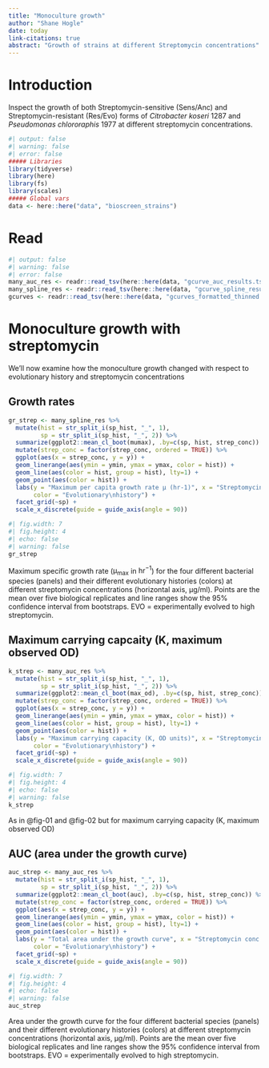 ```yaml
---
title: "Monoculture growth"
author: "Shane Hogle"
date: today
link-citations: true
abstract: "Growth of strains at different Streptomycin concentrations"
---
```


# Introduction

Inspect the growth of both Streptomycin-sensitive (Sens/Anc) and Streptomycin-resistant (Res/Evo) forms of *Citrobacter koseri* 1287 and *Pseudomonas chlororaphis* 1977 at different streptomycin concentrations. 

```r
#| output: false
#| warning: false
#| error: false
##### Libraries
library(tidyverse)
library(here)
library(fs)
library(scales)
##### Global vars
data <- here::here("data", "bioscreen_strains")
```

# Read

```r
#| output: false
#| warning: false
#| error: false
many_auc_res <- readr::read_tsv(here::here(data, "gcurve_auc_results.tsv"))
many_spline_res <- readr::read_tsv(here::here(data, "gcurve_spline_results.tsv"))
gcurves <- readr::read_tsv(here::here(data, "gcurves_formatted_thinned.tsv"))
```

# Monoculture growth with streptomycin

We'll now examine how the monoculture growth changed with respect to evolutionary history and streptomycin concentrations

## Growth rates

```r
gr_strep <- many_spline_res %>% 
  mutate(hist = str_split_i(sp_hist, "_", 1),
         sp = str_split_i(sp_hist, "_", 2)) %>% 
  summarize(ggplot2::mean_cl_boot(mumax), .by=c(sp, hist, strep_conc)) %>% 
  mutate(strep_conc = factor(strep_conc, ordered = TRUE)) %>% 
  ggplot(aes(x = strep_conc, y = y)) +
  geom_linerange(aes(ymin = ymin, ymax = ymax, color = hist)) +
  geom_line(aes(color = hist, group = hist), lty=1) +
  geom_point(aes(color = hist)) +
  labs(y = "Maximum per capita growth rate μ (hr-1)", x = "Streptomycin conc. (μg/ml)", 
       color = "Evolutionary\nhistory") +
  facet_grid(~sp) +
  scale_x_discrete(guide = guide_axis(angle = 90))
```


::: {#fig-01}
```r
#| fig.width: 7
#| fig.height: 4
#| echo: false
#| warning: false
gr_strep
```
Maximum specific growth rate ($\mathrm{\mu_{max}}$ in $\mathrm{hr^{-1}}$) for the four different bacterial species (panels) and their different evolutionary histories (colors) at different streptomycin concentrations (horizontal axis, μg/ml). Points are the mean over five biological replicates and line ranges show the 95% confidence interval from bootstraps. EVO = experimentally evolved to high streptomycin.
:::

## Maximum carrying capcaity (K, maximum observed OD)

```r
k_strep <- many_auc_res %>% 
  mutate(hist = str_split_i(sp_hist, "_", 1),
         sp = str_split_i(sp_hist, "_", 2)) %>% 
  summarize(ggplot2::mean_cl_boot(max_od), .by=c(sp, hist, strep_conc)) %>% 
  mutate(strep_conc = factor(strep_conc, ordered = TRUE)) %>% 
  ggplot(aes(x = strep_conc, y = y)) +
  geom_linerange(aes(ymin = ymin, ymax = ymax, color = hist)) +
  geom_line(aes(color = hist, group = hist), lty=1) +
  geom_point(aes(color = hist)) +
  labs(y = "Maximum carrying capacity (K, OD units)", x = "Streptomycin conc. (μg/ml)", 
       color = "Evolutionary\nhistory") +
  facet_grid(~sp) +
  scale_x_discrete(guide = guide_axis(angle = 90))
```

::: {#fig-02}
```r
#| fig.width: 7
#| fig.height: 4
#| echo: false
#| warning: false
k_strep
```
As in @fig-01 and @fig-02 but for maximum carrying capacity (K, maximum observed OD)
:::

## AUC (area under the growth curve)

```r
auc_strep <- many_auc_res %>% 
  mutate(hist = str_split_i(sp_hist, "_", 1),
         sp = str_split_i(sp_hist, "_", 2)) %>% 
  summarize(ggplot2::mean_cl_boot(auc), .by=c(sp, hist, strep_conc)) %>% 
  mutate(strep_conc = factor(strep_conc, ordered = TRUE)) %>% 
  ggplot(aes(x = strep_conc, y = y)) +
  geom_linerange(aes(ymin = ymin, ymax = ymax, color = hist)) +
  geom_line(aes(color = hist, group = hist), lty=1) +
  geom_point(aes(color = hist)) +
  labs(y = "Total area under the growth curve", x = "Streptomycin conc. (μg/ml)", 
       color = "Evolutionary\nhistory") +
  facet_grid(~sp) +
  scale_x_discrete(guide = guide_axis(angle = 90))
```

::: {#fig-03}
```r
#| fig.width: 7
#| fig.height: 4
#| echo: false
#| warning: false
auc_strep
```
Area under the growth curve for the four different bacterial species (panels) and their different evolutionary histories (colors) at different streptomycin concentrations (horizontal axis, μg/ml). Points are the mean over five biological replicates and line ranges show the 95% confidence interval from bootstraps. EVO = experimentally evolved to high streptomycin.
:::
